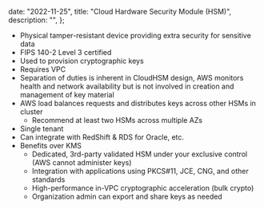 
  date: "2022-11-25",
  title: "Cloud Hardware Security Module (HSM)",
  description: "",
};


- Physical tamper-resistant device providing extra security for sensitive data
- FIPS 140-2 Level 3 certified
- Used to provision cryptographic keys
- Requires VPC
- Separation of duties is inherent in CloudHSM design, AWS monitors health and network availability but is not involved in creation and management of key material
- AWS load balances requests and distributes keys across other HSMs in cluster
  - Recommend at least two HSMs across multiple AZs
- Single tenant
- Can integrate with RedShift & RDS for Oracle, etc.
- Benefits over KMS
  - Dedicated, 3rd-party validated HSM under your exclusive control (AWS cannot administer keys)
  - Integration with applications using PKCS#11, JCE, CNG, and other standards
  - High-performance in-VPC cryptographic acceleration (bulk crypto)
  - Organization admin can export and share keys as needed
